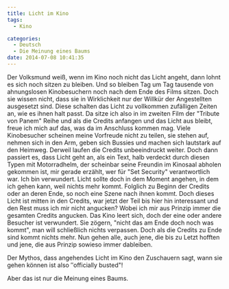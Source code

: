 ```yaml
---
title: Licht im Kino
tags:
  - Kino

categories:
  - Deutsch
  - Die Meinung eines Baums
date: 2014-07-08 10:41:35
---
```


Der Volksmund weiß, wenn im Kino noch nicht das Licht angeht, dann lohnt es sich
noch sitzen zu bleiben. Und so bleiben Tag um Tag tausende von ahnungslosen
Kinobesuchern noch nach dem Ende des Films sitzen. Doch sie wissen nicht, dass
sie in Wirklichkeit nur der Willkür der Angestellten ausgesetzt sind. Diese
schalten das Licht zu vollkommen zufälligen Zeiten an, wie es ihnen halt passt.
Da sitze ich also in im zweiten Film der "Tribute von Panem" Reihe und als die
Credits anfangen und das Licht aus bleibt, freue ich mich auf das, was da im
Anschluss kommen mag. Viele Kinobesucher scheinen meine Vorfreude nicht zu
teilen, sie stehen auf, nehmen sich in den Arm, geben sich Bussies und machen
sich lautstark auf den Heimweg. Derweil laufen die Credits unbeeindruckt weiter.
Doch dann passiert es, dass Licht geht an, als ein Text, halb verdeckt durch
diesen Typen mit Motorradhelm, der scheinbar seine Freundin im Kinosaal abholen
gekommen ist, mir gerade erzählt, wer für "Set Security" verantwortlich war. Ich
bin verwundert. Licht sollte doch in dem Moment angehen, in dem ich gehen kann,
weil nichts mehr kommt. Folglich zu Beginn der Credits oder an deren Ende, so
noch eine Szene nach ihnen kommt. Doch dieses Licht ist mitten in den Credits,
war jetzt der Teil bis hier hin interessant und den Rest muss ich mir nicht
angucken? Wobei ich mir aus Prinzip immer die gesamten Credits angucken. Das
Kino leert sich, doch der eine oder andere Besucher ist verwundert. Sie zögern,
"nicht das am Ende doch noch was kommt", man will schließlich nichts verpassen.
Doch als die Credits zu Ende sind kommt nichts mehr. Nun gehen alle, auch jene,
die bis zu Letzt hofften und jene, die aus Prinzip sowieso immer dableiben.

Der Mythos, dass angehendes Licht im Kino den Zuschauern sagt, wann sie gehen
können ist also ″officially busted"!

Aber das ist nur die Meinung eines Baums.
